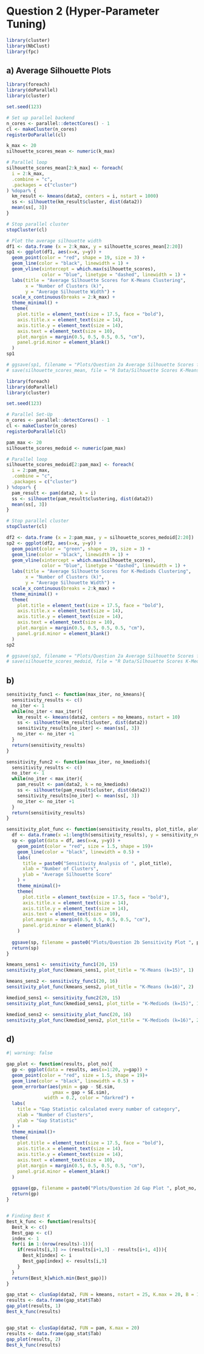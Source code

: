# Question 2 (Hyper-Parameter Tuning)

```r
library(cluster)
library(NbClust)
library(fpc)
```

## a) Average Silhouette Plots

```r
library(foreach)
library(doParallel)
library(cluster)

set.seed(123)

# Set up parallel backend
n_cores <- parallel::detectCores() - 1 
cl <- makeCluster(n_cores)
registerDoParallel(cl)

k_max <- 20
silhouette_scores_mean <- numeric(k_max)

# Parallel loop
silhouette_scores_mean[2:k_max] <- foreach(
  i = 2:k_max, 
  .combine = "c", 
  .packages = c("cluster")
) %dopar% {
  km_result <- kmeans(data2, centers = i, nstart = 1000) 
  ss <- silhouette(km_result$cluster, dist(data2))
  mean(ss[, 3])  
}

# Stop parallel cluster
stopCluster(cl)

# Plot the average silhouette width
df1 <- data.frame (x = 2:k_max, y = silhouette_scores_mean[2:20])
sp1 <- ggplot(df1, aes(x=x, y=y)) +
  geom_point(color = "red", shape = 19, size = 3) +  
  geom_line(color = "black", linewidth = 1) +        
  geom_vline(xintercept = which.max(silhouette_scores), 
             color = "blue", linetype = "dashed", linewidth = 1) +
  labs(title = "Average Silhouette Scores for K-Means Clustering",
       x = "Number of Clusters (k)",
       y = "Average Silhouette Width") +
  scale_x_continuous(breaks = 2:k_max) +            
  theme_minimal() +
  theme(
    plot.title = element_text(size = 17.5, face = "bold"),  
    axis.title.x = element_text(size = 14),               
    axis.title.y = element_text(size = 14),               
    axis.text = element_text(size = 10),                  
    plot.margin = margin(0.5, 0.5, 0.5, 0.5, "cm"),     
    panel.grid.minor = element_blank()                    
  )
sp1

# ggsave(sp1, filename = "Plots/Question 2a Average Silhouette Scores for K-Means Clustering.png")
# save(silhouette_scores_mean, file = "R Data/Silhouette Scores K-Means.RData" )
```

```r
library(foreach)
library(doParallel)
library(cluster)  

set.seed(123)

# Parallel Set-Up
n_cores <- parallel::detectCores() - 1  
cl <- makeCluster(n_cores)
registerDoParallel(cl)

pam_max <- 20
silhouette_scores_medoid <- numeric(pam_max)

# Parallel loop 
silhouette_scores_medoid[2:pam_max] <- foreach(
  i = 2:pam_max, 
  .combine = "c", 
  .packages = c("cluster")
) %dopar% {
  pam_result <- pam(data2, k = i)  
  ss <- silhouette(pam_result$clustering, dist(data2))
  mean(ss[, 3])  
}

# Stop parallel cluster
stopCluster(cl)

df2 <- data.frame (x = 2:pam_max, y = silhouette_scores_medoid[2:20])
sp2 <- ggplot(df2, aes(x=x, y=y)) +
  geom_point(color = "green", shape = 19, size = 3) +  
  geom_line(color = "black", linewidth = 1) +        
  geom_vline(xintercept = which.max(silhouette_scores), 
             color = "blue", linetype = "dashed", linewidth = 1) +
  labs(title = "Average Silhouette Scores for K-Mediods Clustering",
       x = "Number of Clusters (k)",
       y = "Average Silhouette Width") +
  scale_x_continuous(breaks = 2:k_max) +            
  theme_minimal() +
  theme(
    plot.title = element_text(size = 17.5, face = "bold"),  
    axis.title.x = element_text(size = 14),               
    axis.title.y = element_text(size = 14),               
    axis.text = element_text(size = 10),         
    plot.margin = margin(0.5, 0.5, 0.5, 0.5, "cm"),     
    panel.grid.minor = element_blank()                    
  )
sp2

# ggsave(sp2, filename = "Plots/Question 2a Average Silhouette Scores for K-Mediods Clustering.png")
# save(silhouette_scores_medoid, file = "R Data/Silhouette Scores K-Medoids.RData" )
```

## b) 

```r
sensitivity_func1 <- function(max_iter, no_kmeans){
  sensitivity_results <- c()
  no_iter <- 1
  while(no_iter < max_iter){
    km_result <- kmeans(data2, centers = no_kmeans, nstart = 10) 
    ss <- silhouette(km_result$cluster, dist(data2))
    sensitivity_results[no_iter] <- mean(ss[, 3]) 
    no_iter <- no_iter +1
  }
  return(sensitivity_results)
}

sensitivity_func2 <- function(max_iter, no_kmediods){
  sensitivity_results <- c()
  no_iter <- 1
  while(no_iter < max_iter){
    pam_result <- pam(data2, k = no_kmediods) 
    ss <- silhouette(pam_result$cluster, dist(data2))
    sensitivity_results[no_iter] <- mean(ss[, 3])  
    no_iter <- no_iter +1
  }
  return(sensitivity_results)
}

sensitivity_plot_func <- function(sensitivity_results, plot_title, plot_no){
  df <- data.frame(x =1:length(sensitivity_results), y = sensitivity_results)
  sp <- ggplot(data = df, aes(x=x, y=y)) +
    geom_point(color = "red", size = 1.5, shape = 19)+
    geom_line(color = "black", linewidth = 0.5) +
    labs(
      title = paste0("Sensitivity Analysis of ", plot_title), 
      xlab = "Number of Clusters",
      ylab = "Average Silhouette Score"
    ) +
    theme_minimal()+
    theme(
      plot.title = element_text(size = 17.5, face = "bold"),  
      axis.title.x = element_text(size = 14),               
      axis.title.y = element_text(size = 14),               
      axis.text = element_text(size = 10),         
      plot.margin = margin(0.5, 0.5, 0.5, 0.5, "cm"),     
      panel.grid.minor = element_blank()                    
    )
  
  ggsave(sp, filename = paste0("Plots/Question 2b Sensitivity Plot ", plot_no, ".png"))
  return(sp)
}
```

```r
kmeans_sens1 <- sensitivity_func1(20, 15)
sensitivity_plot_func(kmeans_sens1, plot_title = "K-Means (k=15)", 1)

kmeans_sens2 <- sensitivity_func1(20, 16)
sensitivity_plot_func(kmeans_sens2, plot_title = "K-Means (k=16)", 2)

kmediod_sens1 <- sensitivity_func2(20, 15)
sensitivity_plot_func(kmediod_sens1, plot_title = "K-Mediods (k=15)", 1)

kmediod_sens2 <- sensitivity_plot_func(20, 16)
sensitivity_plot_func(kmediod_sens2, plot_title = "K-Mediods (k=16)", 2)
```

## d)

```r
#| warning: false

gap_plot <- function(results, plot_no){
  gp <- ggplot(data = results, aes(x=1:20, y=gap)) +
  geom_point(color = "red", size = 1.5, shape = 19)+
  geom_line(color = "black", linewidth = 0.5) +
  geom_errorbar(aes(ymin = gap - SE.sim, 
                 ymax = gap + SE.sim), 
              width = 0.2, color = "darkred") +
  labs(
    title = "Gap Statistic calculated every number of category", 
    xlab = "Number of Clusters",
    ylab = "Gap Statistic"
  ) +
  theme_minimal()+
  theme(
    plot.title = element_text(size = 17.5, face = "bold"),  
    axis.title.x = element_text(size = 14),               
    axis.title.y = element_text(size = 14),               
    axis.text = element_text(size = 10),         
    plot.margin = margin(0.5, 0.5, 0.5, 0.5, "cm"),     
    panel.grid.minor = element_blank()                    
  )
  
  ggsave(gp, filename = paste0("Plots/Question 2d Gap Plot ", plot_no, ".png"))
  return(gp)  
}


# Finding Best K
Best_k_func <- function(results){
  Best_k <- c()
  Best_gap <- c()
  index <- 1
  for(i in 1:(nrow(results)-1)){
    if(results[i,3] >= (results[i+1,3] - results[i+1, 4])){
      Best_k[index] <- i
      Best_gap[index] <- results[i,3]
    }
  }
  return(Best_k[which.min(Best_gap)])
}
```

```r
gap_stat <- clusGap(data2, FUN = kmeans, nstart = 25, K.max = 20, B = 10)
results <- data.frame(gap_stat$Tab)
gap_plot(results, 1)
Best_k_func(results)


gap_stat <- clusGap(data2, FUN = pam, K.max = 20)
results <- data.frame(gap_stat$Tab)
gap_plot(results, 2)
Best_k_func(results)
```
